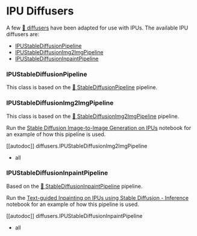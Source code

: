 <!---
Copyright 2023 The HuggingFace Team. All rights reserved.

Licensed under the Apache License, Version 2.0 (the "License");
you may not use this file except in compliance with the License.
You may obtain a copy of the License at

    http://www.apache.org/licenses/LICENSE-2.0

Unless required by applicable law or agreed to in writing, software
distributed under the License is distributed on an "AS IS" BASIS,
WITHOUT WARRANTIES OR CONDITIONS OF ANY KIND, either express or implied.
See the License for the specific language governing permissions and
limitations under the License.
-->

# IPU Diffusers

A few [🤗 diffusers](https://huggingface.co/docs/diffusers/index) have been adapted for use with IPUs. The available IPU diffusers are:

* [IPUStableDiffusionPipeline](#IPUStableDiffusionPipeline)
* [IPUStableDiffusionImg2ImgPipeline](#IPUStableDiffusionImg2ImgPipeline)
* [IPUStableDiffusionInpaintPipeline](#IPUStableDiffusionInpaintPipeline)

### IPUStableDiffusionPipeline

This class is based on the [🤗 StableDiffusionPipeline](https://huggingface.co/docs/diffusers/api/pipelines/stable_diffusion/text2img) pipeline.

### IPUStableDiffusionImg2ImgPipeline

This class is based on the [🤗 StableDiffusionImg2ImgPipeline](https://huggingface.co/docs/diffusers/api/pipelines/stable_diffusion/img2img) pipeline.

Run the [Stable Diffusion Image-to-Image Generation on IPUs](https://github.com/huggingface/optimum-graphcore/blob/main/notebooks/stable_diffusion/image_to_image.ipynb) notebook for an example of how this pipeline is used.

[[autodoc]] diffusers.IPUStableDiffusionImg2ImgPipeline
  - all

### IPUStableDiffusionInpaintPipeline

Based on the [🤗 StableDiffusionInpaintPipeline](https://huggingface.co/docs/diffusers/api/pipelines/stable_diffusion/inpaint) pipeline.

Run the [Text-guided Inpainting on IPUs using Stable Diffusion - Inference](https://github.com/huggingface/optimum-graphcore/blob/main/notebooks/stable_diffusion/inpainting.ipynb) notebook for an example of how this pipeline is used.

[[autodoc]] diffusers.IPUStableDiffusionInpaintPipeline
  - all